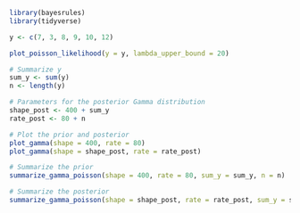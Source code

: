 ```r
library(bayesrules)
library(tidyverse)
```

```r
y <- c(7, 3, 8, 9, 10, 12)

plot_poisson_likelihood(y = y, lambda_upper_bound = 20)
```

```r
# Summarize y
sum_y <- sum(y)
n <- length(y)

# Parameters for the posterior Gamma distribution
shape_post <- 400 + sum_y
rate_post <- 80 + n

# Plot the prior and posterior
plot_gamma(shape = 400, rate = 80)
plot_gamma(shape = shape_post, rate = rate_post)
```

```r
# Summarize the prior
summarize_gamma_poisson(shape = 400, rate = 80, sum_y = sum_y, n = n)

# Summarize the posterior
summarize_gamma_poisson(shape = shape_post, rate = rate_post, sum_y = sum_y, n = n)

```


